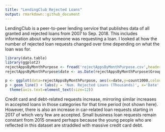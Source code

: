 ```yaml
---
title: "LendingClub Rejected Loans"
output: rmarkdown::github_document
---
```


LendingClub is a peer-to-peer lending service that publishes data of all granted and rejected loans from 2007 to Sep. 2018. This includes information about why someone was requesting a loan. I looked at how the number of rejected loan requests changed over time depending on what the loan was for. 

```r
library(data.table)
library(ggplot2)
rejectAppsByMonthPurpose <- fread('rejectAppsByMonthPurpose.csv',header=TRUE,data.table = FALSE)
rejectAppsByMonthPurpose$date <- as.Date(rejectAppsByMonthPurpose$Group.1,"%m/%d/%y")

p <- ggplot(data=rejectAppsByMonthPurpose, aes(x=date,y=count1000,colour=Group.2))
p + geom_line() + labs(y = 'Num. Rejected Loans (Thousands)', x='Date', color='Loan Purpose') + 
  theme(axis.text=element_text(size=12))
```

Credit card and debt-related requests increase, mirroring similar increases in accepted loans in those categories for that time period (not shown here). However, there is also an increase in car-related loan requests starting in 2017 of which very few are accepted. Small business loan requests remain constant from 2015 onward perhaps because the young people who are reflected in this dataset are straddled with massive credit card debt. 